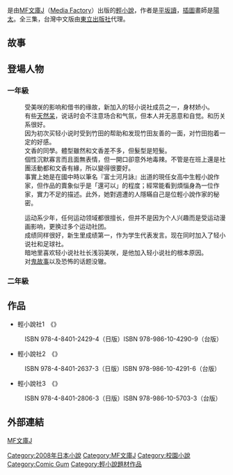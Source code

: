 {{Notability Unreferenced|time=2021-12-31T01:18:52+00:00}}
{{Unreferenced|time=2021-12-31T01:18:52+00:00}}
{{Infobox animanga/Headerofja
|標題= 輕小說社
|圖像=
|尺寸=
|說明=
|日文名稱= ラノベ部
|英文名稱= 
|假名= らのべぶ
|羅馬字= Ranobe Bu
|類型= 校園小說
}}
{{Infobox animanga/Novel
|輕小說= 是
|標題= 輕小說社
|作者= [[平坂讀|平坂讀]]
|插圖= [[陽太|陽太]]
|出版社= {{flagicon|Japan}} [[Media_Factory|Media Factory]]<br />{{flagicon|Taiwan}} [[東立出版社|東立出版社]]
|連載雜誌= 
|label= [[MF文庫J|MF文庫J]]
|發售日= 
|開始= 2008年9月
|結束= 2009年7月
|冊數= 全3冊
|話數= 
|其他= 
}}
{{Infobox animanga/Footerofja}}

{{nihongo|《'''輕小說社'''》|ラノベ部}}是由[[MF文庫J|MF文庫J]]（[[Media_Factory|Media Factory]]）出版的[[輕小說|輕小說]]，作者是[[平坂讀|平坂讀]]，[[插圖|插圖]]畫師是[[陽太|陽太]]。全三集，台灣中文版由[[東立出版社|東立出版社]]代理。

==故事==

==登場人物==
===一年級===
;{{nihongo|物部文香|物部文香 （もののべ ふみか）}}
:受美咲的影响和借书的缘故，新加入的轻小说社成员之一，身材娇小。
:有些[[天然呆|天然呆]]，说话时会不注意场合和气氛，但本人并无恶意和自觉。和历关系很好。
:因为初次买轻小说时受到竹田的帮助和发现竹田友善的一面，对竹田抱着一定的好感。
;{{nihongo|藤倉曆|藤倉暦 （ふじくら こよみ）}}
:文香的同學。體型雖然和文香差不多，但髮型是短髮。 
:個性沉默寡言而且面無表情，但一開口卻意外地毒辣。不管是在班上還是社團活動都和文香有緣，所以變得很要好。 
:事實上她是在國中時以筆名『富士河月詠』出道的現任女高中生輕小說作家，但作品的賣象似乎是「還可以」的程度；經常能看到煩惱身為一位作家，實力不足的描述。此外，她對週遭的人隱瞞自己是位輕小說作家的秘密。

;{{nihongo|吉村士郎|吉村士郎 （よしむら しろう）}}
:运动系少年，任何运动领域都很擅长，但并不是因为个人兴趣而是受运动漫画影响，更换过多个运动社团。
:成绩同样很好，新生里成绩第一，作为学生代表发言。现在同时加入了轻小说社和足球社。
:暗地里喜欢轻小说社社长浅羽美咲，是他加入轻小说社的根本原因。
:对[[鬼故事|鬼故事]]以及恐怖的话题没辙。

===二年級===
;{{nihongo|竹田龍之介|竹田龍之介（たけだ りゅうのすけ）}}

;{{nihongo|淺羽美咲|浅羽美咲（あさば みさき）}}

;{{nihongo|櫻野綾|桜野綾（さくらの あや）}}

;{{nihongo|堂島潤|堂島潤（どうじま じゅん）}}

==作品==
*輕小說社1　《{{lang|ja|ラノベ部}}》
:ISBN 978-4-8401-2429-4（日版）ISBN 978-986-10-4290-9（台版）
*輕小說社2　《{{lang|ja|ラノベ部2}}》
:ISBN 978-4-8401-2637-3（日版）ISBN 978-986-10-4291-6（台版）
*輕小說社3　《{{lang|ja|ラノベ部3}}》
:ISBN 978-4-8401-2806-3（日版）ISBN 978-986-10-5703-3（台版）

==外部連結==
[http://www.mediafactory.co.jp/bunkoj/ MF文庫J] {{Wayback|url=http://www.mediafactory.co.jp/bunkoj/ |date=20101024073851 }}

{{DEFAULTSORT:Ranobe Bu}}
[[Category:2008年日本小說|Category:2008年日本小說]]
[[Category:MF文庫J|Category:MF文庫J]]
[[Category:校園小說|Category:校園小說]]
[[Category:Comic_Gum|Category:Comic Gum]]
[[Category:輕小說題材作品|Category:輕小說題材作品]]